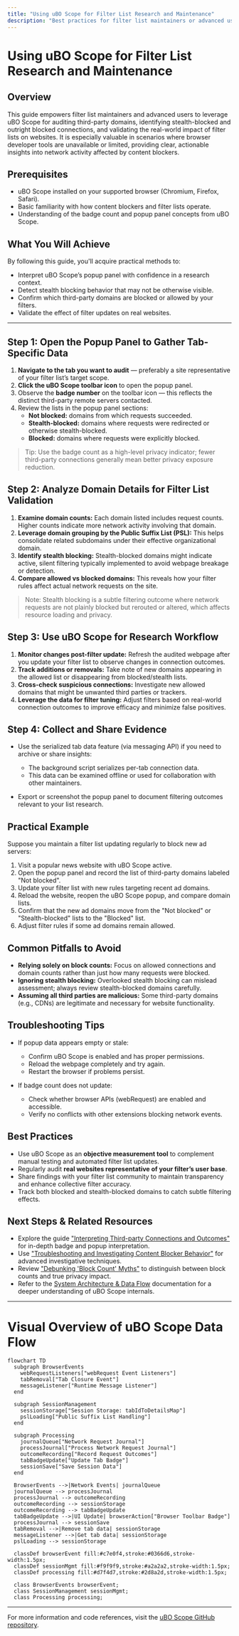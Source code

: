 ```yaml
---
title: "Using uBO Scope for Filter List Research and Maintenance"
description: "Best practices for filter list maintainers or advanced users who want to audit domains, identify stealth or blocked connections, and validate filter impacts on real websites—especially relevant when browser tools are limited or unavailable."
---
```


# Using uBO Scope for Filter List Research and Maintenance

## Overview
This guide empowers filter list maintainers and advanced users to leverage uBO Scope for auditing third-party domains, identifying stealth-blocked and outright blocked connections, and validating the real-world impact of filter lists on websites. It is especially valuable in scenarios where browser developer tools are unavailable or limited, providing clear, actionable insights into network activity affected by content blockers.

## Prerequisites
- uBO Scope installed on your supported browser (Chromium, Firefox, Safari).
- Basic familiarity with how content blockers and filter lists operate.
- Understanding of the badge count and popup panel concepts from uBO Scope.

## What You Will Achieve
By following this guide, you'll acquire practical methods to:
- Interpret uBO Scope’s popup panel with confidence in a research context.
- Detect stealth blocking behavior that may not be otherwise visible.
- Confirm which third-party domains are blocked or allowed by your filters.
- Validate the effect of filter updates on real websites.

---

## Step 1: Open the Popup Panel to Gather Tab-Specific Data
1. **Navigate to the tab you want to audit** — preferably a site representative of your filter list’s target scope.
2. **Click the uBO Scope toolbar icon** to open the popup panel.
3. Observe the **badge number** on the toolbar icon — this reflects the distinct third-party remote servers contacted.
4. Review the lists in the popup panel sections:
   - **Not blocked:** domains from which requests succeeded.
   - **Stealth-blocked:** domains where requests were redirected or otherwise stealth-blocked.
   - **Blocked:** domains where requests were explicitly blocked.

> Tip: Use the badge count as a high-level privacy indicator; fewer third-party connections generally mean better privacy exposure reduction.

## Step 2: Analyze Domain Details for Filter List Validation

1. **Examine domain counts:** Each domain listed includes request counts. Higher counts indicate more network activity involving that domain.
2. **Leverage domain grouping by the Public Suffix List (PSL):** This helps consolidate related subdomains under their effective organizational domain.
3. **Identify stealth blocking:** Stealth-blocked domains might indicate active, silent filtering typically implemented to avoid webpage breakage or detection.
4. **Compare allowed vs blocked domains:** This reveals how your filter rules affect actual network requests on the site.

> Note: Stealth blocking is a subtle filtering outcome where network requests are not plainly blocked but rerouted or altered, which affects resource loading and privacy.

## Step 3: Use uBO Scope for Research Workflow

1. **Monitor changes post-filter update:** Refresh the audited webpage after you update your filter list to observe changes in connection outcomes.
2. **Track additions or removals:** Take note of new domains appearing in the allowed list or disappearing from blocked/stealth lists.
3. **Cross-check suspicious connections:** Investigate new allowed domains that might be unwanted third parties or trackers.
4. **Leverage the data for filter tuning:** Adjust filters based on real-world connection outcomes to improve efficacy and minimize false positives.

## Step 4: Collect and Share Evidence

- Use the serialized tab data feature (via messaging API) if you need to archive or share insights:
  - The background script serializes per-tab connection data.
  - This data can be examined offline or used for collaboration with other maintainers.

- Export or screenshot the popup panel to document filtering outcomes relevant to your list research.

## Practical Example
Suppose you maintain a filter list updating regularly to block new ad servers:
1. Visit a popular news website with uBO Scope active.
2. Open the popup panel and record the list of third-party domains labeled "Not blocked".
3. Update your filter list with new rules targeting recent ad domains.
4. Reload the website, reopen the uBO Scope popup, and compare domain lists.
5. Confirm that the new ad domains move from the "Not blocked" or "Stealth-blocked" lists to the "Blocked" list.
6. Adjust filter rules if some ad domains remain allowed.

## Common Pitfalls to Avoid
- **Relying solely on block counts:** Focus on allowed connections and domain counts rather than just how many requests were blocked.
- **Ignoring stealth blocking:** Overlooked stealth blocking can mislead assessment; always review stealth-blocked domains carefully.
- **Assuming all third parties are malicious:** Some third-party domains (e.g., CDNs) are legitimate and necessary for website functionality.

## Troubleshooting Tips
- If popup data appears empty or stale:
  - Confirm uBO Scope is enabled and has proper permissions.
  - Reload the webpage completely and try again.
  - Restart the browser if problems persist.

- If badge count does not update:
  - Check whether browser APIs (webRequest) are enabled and accessible.
  - Verify no conflicts with other extensions blocking network events.

## Best Practices
- Use uBO Scope as an **objective measurement tool** to complement manual testing and automated filter list updates.
- Regularly audit **real websites representative of your filter’s user base**.
- Share findings with your filter list community to maintain transparency and enhance collective filter accuracy.
- Track both blocked and stealth-blocked domains to catch subtle filtering effects.

## Next Steps & Related Resources
- Explore the guide ["Interpreting Third-party Connections and Outcomes"](/guides/getting-started-workflows/interpreting-third-party-connections) for in-depth badge and popup interpretation.
- Use ["Troubleshooting and Investigating Content Blocker Behavior"](/guides/advanced-usage-patterns/troubleshooting-content-blockers) for advanced investigative techniques.
- Review ["Debunking 'Block Count' Myths"](/guides/advanced-usage-patterns/debunking-block-count-myths) to distinguish between block counts and true privacy impact.
- Refer to the [System Architecture & Data Flow](/overview/architecture-core-concepts/system-architecture) documentation for a deeper understanding of uBO Scope internals.

---

# Visual Overview of uBO Scope Data Flow

```mermaid
flowchart TD
  subgraph BrowserEvents
    webRequestListeners["webRequest Event Listeners"]
    tabRemoval["Tab Closure Event"]
    messageListener["Runtime Message Listener"]
  end

  subgraph SessionManagement
    sessionStorage["Session Storage: tabIdToDetailsMap"]
    pslLoading["Public Suffix List Handling"]
  end

  subgraph Processing
    journalQueue["Network Request Journal"]
    processJournal["Process Network Request Journal"]
    outcomeRecording["Record Request Outcomes"]
    tabBadgeUpdate["Update Tab Badge"]
    sessionSave["Save Session Data"]
  end

  BrowserEvents -->|Network Events| journalQueue
  journalQueue --> processJournal
  processJournal --> outcomeRecording
  outcomeRecording --> sessionStorage
  outcomeRecording --> tabBadgeUpdate
  tabBadgeUpdate -->|UI Update| browserAction["Browser Toolbar Badge"]
  processJournal --> sessionSave
  tabRemoval -->|Remove tab data| sessionStorage
  messageListener -->|Get tab data| sessionStorage
  pslLoading --> sessionStorage

  classDef browserEvent fill:#c7e0f4,stroke:#0366d6,stroke-width:1.5px;
  classDef sessionMgmt fill:#f9f9f9,stroke:#a2a2a2,stroke-width:1.5px;
  classDef processing fill:#d7f4d7,stroke:#2d8a2d,stroke-width:1.5px;

  class BrowserEvents browserEvent;
  class SessionManagement sessionMgmt;
  class Processing processing;
```

---

For more information and code references, visit the [uBO Scope GitHub repository](https://github.com/gorhill/uBO-Scope).


